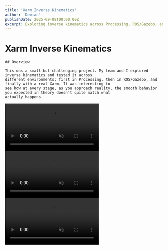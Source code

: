 ```yaml
---
title: 'Xarm Inverse Kinematics'
author: 'Demian'
publishDate: 2025-09-08T00:00:00Z
excerpt: Exploring inverse kinematics across Processing, ROS/Gazebo, and real hardware
---
```



# Xarm Inverse Kinematics

<div class="flex flex-col md:flex-row gap-6 my-8 items-start">

  <div class="md:flex-1">

    ## Overview

    This was a small but challenging project. My team and I explored inverse kinematics and tested it across
    different environments: first in Processing, then in ROS/Gazebo, and finally with a real Xarm. It was interesting to
    see how at every stage, as you approach reality, the smooth behavior you expected in theory doesn't quite match what
    actually happens.

  </div>
  <div class="md:w-1/2 space-y-4">
    <video loop muted playsinline class="w-full rounded-lg shadow-lg">
      <source src={xarmProcessingVideo} type="video/mp4" />
      Your browser does not support the video tag.
    </video>
    <video loop muted playsinline class="w-full rounded-lg shadow-lg">
      <source src={xarmSimulationVideo} type="video/mp4" />
      Your browser does not support the video tag.
    </video>
    <video loop muted playsinline class="w-full rounded-lg shadow-lg">
      <source src={xarmRealVideo} type="video/mp4" />
      Your browser does not support the video tag.
    </video>
  </div>
</div>
